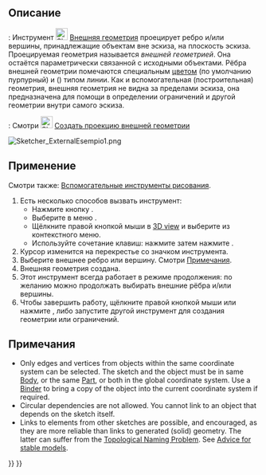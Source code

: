 <languages/>

{{Docnav/ru
|[[Sketcher_Extend/ru|Продлить ребро]]
|[[Sketcher_Projection/ru|Создать проекцию внешней геометрии]]
|[[Sketcher_Workbench/ru|Скетчер]]
|IconL=Sketcher_Extend.svg
|IconR=Sketcher_Projection.svg
|IconC=Workbench_Sketcher.svg
}}

{{GuiCommand/ru
|Name=Sketcher External
|Name/ru=Скетчер Внешняя геометрия
|MenuLocation=Эскиз → Инструменты для эскиза → Внешняя геометрия
|Workbenches=[[Sketcher_Workbench/ru|Скетчер]]
|Shortcut={{KEY|G}} {{KEY|X}}
|SeeAlso=[[Sketcher_ToggleConstruction/ru|Скетчер Переключить вспомогательную геометрию]]
}}

<span id="Description"></span>
== Описание ==

{{VersionMinus/ru|1.0}}: Инструмент [[Image:Sketcher_External.svg|24px]] [[Sketcher_External/ru|Внешняя геометрия]] проецирует ребро и/или вершины, принадлежащие объектам вне эскиза, на плоскость эскиза. Проецируемая геометрия называется ''внешней геометрией''. Она остаётся параметрически связанной с исходными объектами. Рёбра внешней геометрии помечаются специальным [[Sketcher_Preferences/ru#Appearance|цветом]] (по умолчанию пурпурный) и ({{Version/ru|1.0}}) типом линии. Как и вспомогательная (построительная) геометрия, внешняя геометрия не видна за пределами эскиза, она предназначена для помощи в определении ограничений и другой геометрии внутри самого эскиза.

{{VersionPlus/ru|1.1}}: Смотри [[Image:Sketcher_Projection.svg|24px]] [[Sketcher_Projection/ru|Создать проекцию внешней геометрии]]

[[Image:Sketcher_ExternalEsempio1.png]]
{{Caption|Две пурпурные линии - это внешняя геометрия, связанная с рёбрами уже существующего [[PartDesign_Pad/ru|Выдавливания]]. Они используются для ограничения окружностей.}}

<span id="Usage"></span>
== Применение ==

Смотри также: [[Sketcher_Workbench/ru#Drawing_aids|Вспомогательные инструменты рисования]].

# Есть несколько способов вызвать инструмент:
#* Нажмите кнопку {{Button|[[Image:Sketcher_External.svg|16px]] [[Sketcher_External/ru|Внешняя геометрия]]}}.
#* Выберите в меню {{MenuCommand|Эскиз → Инструменты для эскиза → [[Image:Sketcher_External.svg|16px]] Внешняя геометрия}}.
#* Щёлкните правой кнопкой мыши в [[3D_view|3D view]] и выберите {{MenuCommand|[[Image:Sketcher_External.svg|16px]] Внешняя геометрия}} из контекстного меню.
#* Используйте сочетание клавиш: нажмите {{KEY|G}} затем нажмите {{KEY|X}}.
# Курсор изменится на перекрестье со значком инструмента.
# Выберите внешнее ребро или вершину. Смотри [[#Notes|Примечания]].
# Внешняя геометрия создана.
# Этот инструмент всегда работает в режиме продолжения: по желанию можно продолжать выбирать внешние рёбра и/или вершины.
# Чтобы завершить работу, щёлкните правой кнопкой мыши или нажмите {{KEY|Esc}}, либо запустите другой инструмент для создания геометрии или ограничений.

<span id="Notes"></span>
== Примечания ==

* Only edges and vertices from objects within the same coordinate system can be selected. The sketch and the object must be in same [[PartDesign_Body|Body]], or the same [[Std_Part|Part]], or both in the global coordinate system. Use a [[PartDesign_SubShapeBinder|Binder]] to bring a copy of the object into the current coordinate system if required.
* Circular dependencies are not allowed. You cannot link to an object that depends on the sketch itself.
* Links to elements from other sketches are possible, and encouraged, as they are more reliable than links to generated (solid) geometry. The latter can suffer from the [[Topological_naming_problem|Topological Naming Problem]]. See [[Feature_editing#Advice_for_creating_stable_models|Advice for stable models]].


{{Docnav/ru
|[[Sketcher_Extend/ru|Продлить ребро]]
|[[Sketcher_Projection/ru|Создать проекцию внешней геометрии]]
|[[Sketcher_Workbench/ru|Скетчер]]
|IconL=Sketcher_Extend.svg
|IconR=Sketcher_Projection.svg
|IconC=Workbench_Sketcher.svg
}}

{{Sketcher_Tools_navi{{#translation:}}}}
{{Userdocnavi{{#translation:}}}}